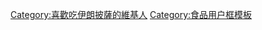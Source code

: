 <noinclude>
{{noteTA
|1=zh-cn:比萨;zh-tw:披薩;
}}
</noinclude>{{Userbox
  |border-c = green
  |border-s = 1
  |id-c     = green
  |info-c   = White
  |info-s   = 10
  |info-fc  = green
  |id       = [[File:Makhsoos (Special) Pizza.jpg|60px]]
  |info     = 這個用戶喜歡吃'''{{le|伊朗披薩|Iranian pizza}}'''。
}}

<includeonly>[[Category:喜歡吃伊朗披薩的維基人]]</includeonly>
<noinclude>[[Category:食品用户框模板]]</noinclude>